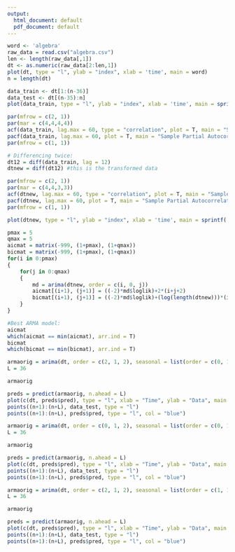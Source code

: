 ```yaml
---
output:
  html_document: default
  pdf_document: default
---
```



```r
word <- 'algebra'
raw_data = read.csv("algebra.csv")
len <- length(raw_data[,1])
dt <- as.numeric(raw_data[2:len,1])
plot(dt, type = "l", ylab = "index", xlab = 'time', main = word)
n = length(dt)
```
```r
data_train <- dt[1:(n-36)]
data_test <- dt[(n-35):n]
plot(data_train, type = "l", ylab = "index", xlab = 'time', main = sprintf('%s (train)', word))
```
```r
par(mfrow = c(2, 1))
par(mar = c(4,4,4,4))
acf(data_train, lag.max = 60, type = "correlation", plot = T, main = "Sample Autocorrelation")
pacf(data_train, lag.max = 60, plot = T, main = "Sample Partial Autocorrelation")
par(mfrow = c(1, 1))
```
```r
# Differencing twice:
dt12 = diff(data_train, lag = 12)
dtnew = diff(dt12) #this is the transformed data

par(mfrow = c(2, 1))
par(mar = c(4,4,3,3))
acf(dtnew, lag.max = 60, type = "correlation", plot = T, main = "Sample Autocorrelation")
pacf(dtnew, lag.max = 60, plot = T, main = "Sample Partial Autocorrelation")
par(mfrow = c(1, 1))

plot(dtnew, type = "l", ylab = "index", xlab = 'time', main = sprintf('%s (train, tranformed)', word))
```
```r
pmax = 5
qmax = 5
aicmat = matrix(-999, (1+pmax), (1+qmax))
bicmat = matrix(-999, (1+pmax), (1+qmax))
for(i in 0:pmax)
{
    for(j in 0:qmax)
    {
        md = arima(dtnew, order = c(i, 0, j))
        aicmat[(i+1), (j+1)] = ((-2)*md$loglik)+2*(i+j+2)
        bicmat[(i+1), (j+1)] = ((-2)*md$loglik)+(log(length(dtnew)))*(i+j+2)
    }
}

#Best ARMA model:
aicmat
which(aicmat == min(aicmat), arr.ind = T)
bicmat
which(bicmat == min(bicmat), arr.ind = T)
```
```r
armaorig = arima(dt, order = c(2, 1, 2), seasonal = list(order = c(0, 1, 0), period = 12))
L = 36

armaorig

preds = predict(armaorig, n.ahead = L)
plot(c(dt, preds$pred), type = "l", xlab = "Time", ylab = "Data", main = 'ARMA(2,2)')
points((n+1):(n+L), data_test, type = "l")
points((n+1):(n+L), preds$pred, type = "l", col = "blue")
```
```r
armaorig = arima(dt, order = c(0, 1, 2), seasonal = list(order = c(0, 1, 0), period = 12))
L = 36

armaorig

preds = predict(armaorig, n.ahead = L)
plot(c(dt, preds$pred), type = "l", xlab = "Time", ylab = "Data", main = 'MA(2)')
points((n+1):(n+L), data_test, type = "l")
points((n+1):(n+L), preds$pred, type = "l", col = "blue")
```
```r
armaorig = arima(dt, order = c(2, 1, 2), seasonal = list(order = c(1, 1, 1), period = 12))
L = 36

armaorig

preds = predict(armaorig, n.ahead = L)
plot(c(dt, preds$pred), type = "l", xlab = "Time", ylab = "Data", main = 'ARMA(2,2) X (1,1)_12')
points((n+1):(n+L), data_test, type = "l")
points((n+1):(n+L), preds$pred, type = "l", col = "blue")
```

